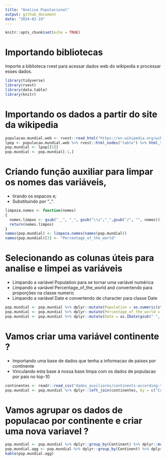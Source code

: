 ```yaml
---
title: "Analise Populacional"
output: github_document
date: "2024-02-19"
---
```


```r
knitr::opts_chunk$set(echo = TRUE)
```

# Importando bibliotecas

Importe a biblioteca rvest para acessar dados web do wikipedia e processar esses dados.

```r
library(tidyverse)
library(rvest)
library(data.table)
library(knitr)
```

# Importando os dados a partir do site da wikipedia

```r
populacao.mundial.web <- rvest::read_html("https://en.wikipedia.org/wiki/World_population")
lpop <- populacao.mundial.web %>% rvest::html_nodes("table") %>% html_table()
pop.mundial <- lpop[[5]]
pop.mundial <- pop.mundial[-1,]
```


# Criando função auxiliar para limpar os nomes das variáveis, 
  * tirando os espacos e; 
  * Substituindo por "_".

```r
limpeza.nomes <- function(nomes)
{
  nomes.limpos <- gsub("__", "_", gsub("\\s","_",gsub("/", "", nomes)))
  return(nomes.limpos)
}
names(pop.mundial) <- limpeza.nomes(names(pop.mundial))
names(pop.mundial)[3] <- "Percentage_of_the_world"
```

# Selecionando as colunas úteis para analise e limpei as variáveis
  * Limpando a variável Population para se tornar uma variável numérica
  * Limpando a variável Percentage_of_the_world and convertendo para proporções na classe numeric
  * Limpando a variável Date e convertendo de character para classe Date 

```r
pop.mundial <- pop.mundial %>% dplyr::mutate(Population = as.numeric(stringr::str_replace_all(Population, "\\,", "")))
pop.mundial <- pop.mundial %>% dplyr::mutate(Percentage_of_the_world = as.numeric(stringr::str_replace_all(Percentage_of_the_world, "%", ""))/100)
pop.mundial <- pop.mundial %>% dplyr::mutate(Date = as.IDate(gsub(" ", "-", Date), format = "%d-%b-%Y"))
```

# Vamos criar uma variável continente ?
  * Importando uma base de dados que tenha a informacao de paises por continente
  * Vinculando esta base à nossa base limpa com os dados de populacao por pais no top-10

```r
continentes <- readr::read_csv("dados_auxiliares/continents-according-to-our-world-in-data.csv")
pop.mundial <- pop.mundial %>% dplyr::left_join(continentes, by = c("Country_Dependency" = "Entity"))
```

# Vamos agrupar os dados de populacao por continente e criar uma nova variavel ?

```r
pop.mundial <- pop.mundial %>% dplyr::group_by(Continent) %>% dplyr::mutate(Population_Continent = sum(Population))
pop.mundial.agg <- pop.mundial %>% dplyr::group_by(Continent) %>% dplyr::summarise(Population_Continent = sum(Population))
kable(pop.mundial.agg)
```
